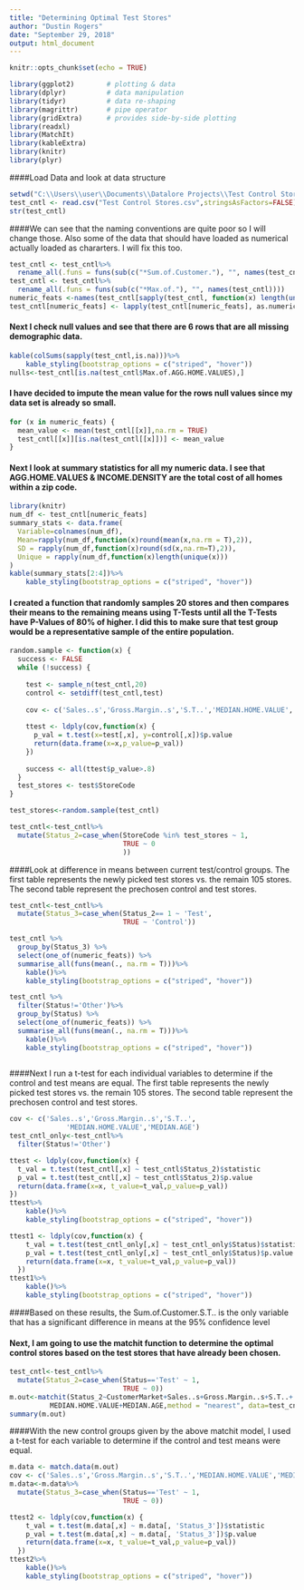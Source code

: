 ```yaml
---
title: "Determining Optimal Test Stores"
author: "Dustin Rogers"
date: "September 29, 2018"
output: html_document
---
```


```r
knitr::opts_chunk$set(echo = TRUE)
```

```r
library(ggplot2)        # plotting & data
library(dplyr)          # data manipulation
library(tidyr)          # data re-shaping
library(magrittr)       # pipe operator
library(gridExtra)      # provides side-by-side plotting
library(readxl)
library(MatchIt)
library(kableExtra)
library(knitr)
library(plyr)
```
####Load Data and look at data structure
```r
setwd("C:\\Users\\user\\Documents\\Datalore Projects\\Test Control Stores\\")
test_cntl <- read.csv("Test Control Stores.csv",stringsAsFactors=FALSE)
str(test_cntl)


```
####We can see that the naming conventions are quite poor so I will change those. Also some of the data that should have loaded as numerical actually loaded as chararters. I will fix this too.
```r
test_cntl <- test_cntl%>%
  rename_all(.funs = funs(sub(c("*Sum.of.Customer."), "", names(test_cntl))))
test_cntl <- test_cntl%>%
  rename_all(.funs = funs(sub(c("*Max.of."), "", names(test_cntl))))
numeric_feats <-names(test_cntl[sapply(test_cntl, function(x) length(unique(x)))>12])
test_cntl[numeric_feats] <- lapply(test_cntl[numeric_feats], as.numeric)
```
#### Next I check null values and see that there are 6 rows that are all missing demographic data.
```r
kable(colSums(sapply(test_cntl,is.na)))%>%
    kable_styling(bootstrap_options = c("striped", "hover"))
nulls<-test_cntl[is.na(test_cntl$Max.of.AGG.HOME.VALUES),]
```                  
#### I have decided to impute the mean value for the rows null values since my data set is already so small. 
```r
for (x in numeric_feats) {   
  mean_value <- mean(test_cntl[[x]],na.rm = TRUE)
  test_cntl[[x]][is.na(test_cntl[[x]])] <- mean_value
}
```
#### Next I look at summary statistics for all my numeric data. I see that AGG.HOME.VALUES & INCOME.DENSITY are the total cost of all homes within a zip code. 
```r
library(knitr)
num_df <- test_cntl[numeric_feats]
summary_stats <- data.frame(
  Variable=colnames(num_df),
  Mean=rapply(num_df,function(x)round(mean(x,na.rm = T),2)),
  SD = rapply(num_df,function(x)round(sd(x,na.rm=T),2)),
  Unique = rapply(num_df,function(x)length(unique(x)))
)
kable(summary_stats[2:4])%>%
    kable_styling(bootstrap_options = c("striped", "hover"))
```
#### I created a function that randomly samples 20 stores and then compares their means to the remaining means using T-Tests until all the T-Tests have P-Values of 80% of higher. I did this to make sure that test group would be a representative sample of the entire population.
```r
random.sample <- function(x) {
  success <- FALSE
  while (!success) {
    
    test <- sample_n(test_cntl,20)
    control <- setdiff(test_cntl,test)
    
    cov <- c('Sales..s','Gross.Margin..s','S.T..','MEDIAN.HOME.VALUE','MEDIAN.AGE')
    
    ttest <- ldply(cov,function(x) {
      p_val = t.test(x=test[,x], y=control[,x])$p.value
      return(data.frame(x=x,p_value=p_val))
    })
  
    success <- all(ttest$p_value>.8)
  }
  test_stores <- test$StoreCode
}

test_stores<-random.sample(test_cntl)

test_cntl<-test_cntl%>%
  mutate(Status_2=case_when(StoreCode %in% test_stores ~ 1,
                            TRUE ~ 0
                            ))
```

####Look at difference in means between current test/control groups. The first table represents the newly picked test stores vs. the remain 105 stores. The second table represent the prechosen control and test stores.
```r
test_cntl<-test_cntl%>%
  mutate(Status_3=case_when(Status_2== 1 ~ 'Test',
                            TRUE ~ 'Control'))

test_cntl %>%
  group_by(Status_3) %>%
  select(one_of(numeric_feats)) %>%
  summarise_all(funs(mean(., na.rm = T)))%>%
    kable()%>%
    kable_styling(bootstrap_options = c("striped", "hover"))

test_cntl %>%
  filter(Status!='Other')%>%
  group_by(Status) %>%
  select(one_of(numeric_feats)) %>%
  summarise_all(funs(mean(., na.rm = T)))%>%
    kable()%>%
    kable_styling(bootstrap_options = c("striped", "hover"))
  
```  

####Next I run a t-test for each individual variables to determine if the control and test means are equal. The first table represents the newly picked test stores vs. the remain 105 stores. The second table represent the prechosen control and test stores.
```r
cov <- c('Sales..s','Gross.Margin..s','S.T..',
              'MEDIAN.HOME.VALUE','MEDIAN.AGE')
test_cntl_only<-test_cntl%>%
  filter(Status!='Other')

ttest <- ldply(cov,function(x) {
  t_val = t.test(test_cntl[,x] ~ test_cntl$Status_2)$statistic
  p_val = t.test(test_cntl[,x] ~ test_cntl$Status_2)$p.value
  return(data.frame(x=x, t_value=t_val,p_value=p_val))
})
ttest%>%
    kable()%>%
    kable_styling(bootstrap_options = c("striped", "hover"))

ttest1 <- ldply(cov,function(x) {
    t_val = t.test(test_cntl_only[,x] ~ test_cntl_only$Status)$statistic
    p_val = t.test(test_cntl_only[,x] ~ test_cntl_only$Status)$p.value
    return(data.frame(x=x, t_value=t_val,p_value=p_val))
  })
ttest1%>%
    kable()%>%
    kable_styling(bootstrap_options = c("striped", "hover"))
```
####Based on these results, the Sum.of.Customer.S.T.. is the only variable that has a significant difference in means at the 95% confidence level


#### Next, I am going to use the matchit function to determine the optimal control stores based on the test stores that have already been chosen.
```r
test_cntl<-test_cntl%>%
  mutate(Status_2=case_when(Status=='Test' ~ 1,
                            TRUE ~ 0))
m.out<-matchit(Status_2~CustomerMarket+Sales..s+Gross.Margin..s+S.T..+
          MEDIAN.HOME.VALUE+MEDIAN.AGE,method = "nearest", data=test_cntl, ratio=2)
summary(m.out)
```
####With the new control groups given by the above matchit model, I used a t-test for each variable to determine if the control and test means were equal.
```r
m.data <- match.data(m.out)
cov <- c('Sales..s','Gross.Margin..s','S.T..','MEDIAN.HOME.VALUE','MEDIAN.AGE')
m.data<-m.data%>%
  mutate(Status_3=case_when(Status=='Test' ~ 1,
                            TRUE ~ 0))

ttest2 <- ldply(cov,function(x) {
    t_val = t.test(m.data[,x] ~ m.data[, 'Status_3'])$statistic
    p_val = t.test(m.data[,x] ~ m.data[, 'Status_3'])$p.value
    return(data.frame(x=x, t_value=t_val,p_value=p_val))
  })
ttest2%>%
    kable()%>%
    kable_styling(bootstrap_options = c("striped", "hover"))
```
